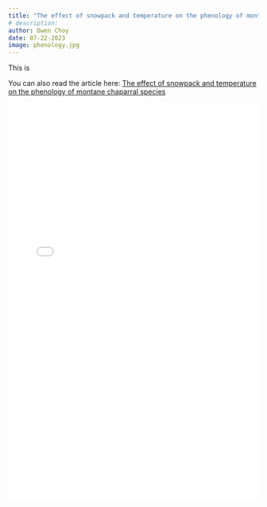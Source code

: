 ```yaml
---
title: "The effect of snowpack and temperature on the phenology of montane chaparral species"
# description: 
author: Owen Choy
date: 07-22-2023
image: phenology.jpg
---
```


This is

You can also read the article here: [The effect of snowpack and temperature on the phenology of montane chaparral species](https://doi.org/10.21973/N3DW9D)

![](The effect of snowpack and temperature on the phenology of montane chaparral species.pdf){fig-align="center" width="100%" height="800px"}
